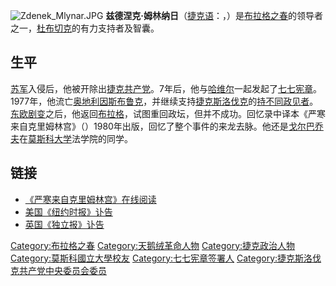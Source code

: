 [[File:Zdenek_Mlynar.JPG|thumb]]
'''兹德涅克·姆林纳日'''（[[捷克语|捷克语]]：{{lang|cs|Zdeněk Mlynář}}，{{bd|1930年|6月22日|1997年|4月15日}}）是[[布拉格之春|布拉格之春]]的领导者之一，[[杜布切克|杜布切克]]的有力支持者及智囊。

==生平==
[[苏军|苏军]]入侵后，他被开除出[[捷克共产党|捷克共产党]]。7年后，他与[[哈维尔|哈维尔]]一起发起了[[七七宪章|七七宪章]]。1977年，他流亡[[奥地利|奥地利]][[因斯布鲁克|因斯布鲁克]]，并继续支持[[捷克斯洛伐克|捷克斯洛伐克]]的[[持不同政见者|持不同政见者]]。[[东欧剧变|东欧剧变]]之后，他返回[[布拉格|布拉格]]，试图重回政坛，但并不成功。回忆录中译本《严寒来自克里姆林宫》（{{lang|cs|Mráz přichází z Kremlu}}）1980年出版，回忆了整个事件的来龙去脉。他还是[[戈尔巴乔夫|戈尔巴乔夫]]在[[莫斯科大学|莫斯科大学]]法学院的同学。

==链接==
*[http://read.chaoxing.com/ebook/detail.jhtml?id=10241388 《严寒来自克里姆林宫》在线阅读]
*[http://www.nytimes.com/1997/04/20/world/zdenek-mlynar-66-a-reformer-for-czech-dissident-movements.html 美国《纽约时报》讣告] {{Wayback|url=http://www.nytimes.com/1997/04/20/world/zdenek-mlynar-66-a-reformer-for-czech-dissident-movements.html |date=20181006002107 }}
*[http://www.independent.co.uk/news/people/obituary-zdenek-mlynar-1268512.html 英国《独立报》讣告] {{Wayback|url=http://www.independent.co.uk/news/people/obituary-zdenek-mlynar-1268512.html |date=20190420235201 }}

{{Authority control}}
{{DEFAULTSORT:Mlynar, Zdenek}}
[[Category:布拉格之春|Category:布拉格之春]]
[[Category:天鹅绒革命人物|Category:天鹅绒革命人物]]
[[Category:捷克政治人物|Category:捷克政治人物]]
[[Category:莫斯科國立大學校友|Category:莫斯科國立大學校友]]
[[Category:七七宪章签署人|Category:七七宪章签署人]]
[[Category:捷克斯洛伐克共产党中央委员会委员|Category:捷克斯洛伐克共产党中央委员会委员]]